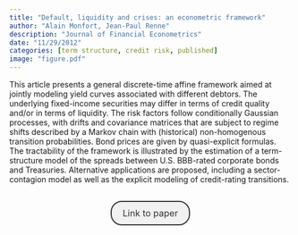 ```yaml
---
title: "Default, liquidity and crises: an econometric framework"
author: "Alain Monfort, Jean-Paul Renne"
description: "Journal of Financial Econometrics"
date: "11/29/2012"
categories: [term structure, credit risk, published]
image: "figure.pdf"
---
```


<!-- description: "Affine Term Structure Model that provides non-negative yields and is able to accommodate a short-term rate that stays at the zero lower bound (ZLB) for extended periods of time." -->

<!-- subtitle: -->

<!-- image: "figure.jpeg" -->


This article presents a general discrete-time affine framework aimed at jointly modeling yield curves associated with different debtors. The underlying fixed-income securities may differ in terms of credit quality and/or in terms of liquidity. The risk factors follow conditionally Gaussian processes, with drifts and covariance matrices that are subject to regime shifts described by a Markov chain with (historical) non-homogenous transition probabilities. Bond prices are given by quasi-explicit formulas. The tractability of the framework is illustrated by the estimation of a term-structure model of the spreads between U.S. BBB-rated corporate bonds and Treasuries. Alternative applications are proposed, including a sector-contagion model as well as the explicit modeling of credit-rating transitions.




```{=html}
<div  style="margin: 30px; text-align: center;">
<a class="btn btn-primary" href="https://doi.org/10.1093/jjfinec/nbs020" role="button" target="_blank" style="            display: inline-block;
            padding: 10px 20px;
            border: 2px solid #333;
            border-radius: 20px;
            background-color: #f1f1f1;
            text-decoration: none;
            color: #333;
            margin: 0 10px;
            font-size: 16px;">Link to paper</a>
</div>
```


<!-- In order to have bibtex in place of R code, add in front matter: -->
<!-- format: -->
<!--   html: -->
<!--     code-fold: true -->
<!--     code-summary: "Bibtex" -->

<!-- ```{r essai, eval=FALSE} -->
<!-- article = { -->
<!--   author = {JPR}, -->
<!--   year=2010 -->
<!-- } -->
<!-- ``` -->
